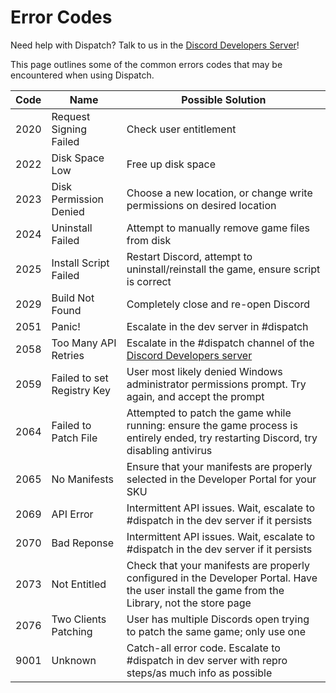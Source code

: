 # Error Codes

<Alert type="info">

Need help with Dispatch? Talk to us in the [Discord Developers Server](https://discord.gg/discord-developers)!

</Alert>

This page outlines some of the common errors codes that may be encountered when using Dispatch.

| Code | Name                       | Possible Solution                                                                                                                              |
| ---- | -------------------------- | ---------------------------------------------------------------------------------------------------------------------------------------------- |
| 2020 | Request Signing Failed     | Check user entitlement                                                                                                                         |
| 2022 | Disk Space Low             | Free up disk space                                                                                                                             |
| 2023 | Disk Permission Denied     | Choose a new location, or change write permissions on desired location                                                                         |
| 2024 | Uninstall Failed           | Attempt to manually remove game files from disk                                                                                                |
| 2025 | Install Script Failed      | Restart Discord, attempt to uninstall/reinstall the game, ensure script is correct                                                             |
| 2029 | Build Not Found            | Completely close and re-open Discord                                                                                                           |
| 2051 | Panic!                     | Escalate in the dev server in #dispatch                                                                                                        |
| 2058 | Too Many API Retries       | Escalate in the #dispatch channel of the [Discord Developers server](https://discord.gg/discord-developers)                                    |
| 2059 | Failed to set Registry Key | User most likely denied Windows administrator permissions prompt. Try again, and accept the prompt                                             |
| 2064 | Failed to Patch File       | Attempted to patch the game while running: ensure the game process is entirely ended, try restarting Discord, try disabling antivirus          |
| 2065 | No Manifests               | Ensure that your manifests are properly selected in the Developer Portal for your SKU                                                          |
| 2069 | API Error                  | Intermittent API issues. Wait, escalate to #dispatch in the dev server if it persists                                                          |
| 2070 | Bad Reponse                | Intermittent API issues. Wait, escalate to #dispatch in the dev server if it persists                                                          |
| 2073 | Not Entitled               | Check that your manifests are properly configured in the Developer Portal. Have the user install the game from the Library, not the store page |
| 2076 | Two Clients Patching       | User has multiple Discords open trying to patch the same game; only use one                                                                    |
| 9001 | Unknown                    | Catch-all error code. Escalate to #dispatch in dev server with repro steps/as much info as possible                                            |

